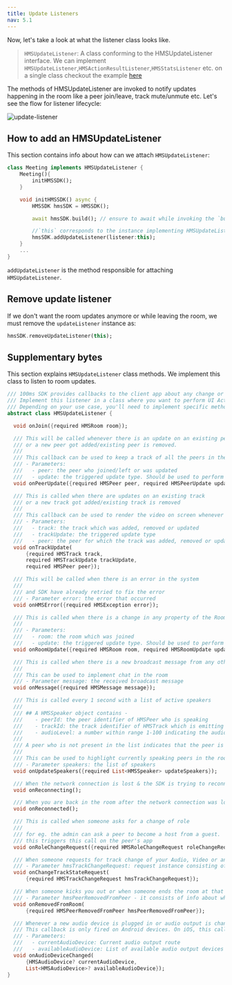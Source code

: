 ```yaml
---
title: Update Listeners
nav: 5.1
---
```


Now, let's take a look at what the listener class looks like.

> `HMSUpdateListener`: A class conforming to the HMSUpdateListener interface.
> We can implement `HMSUpdateListener`,`HMSActionResultListener`,`HMSStatsListener` etc. on a single class
> checkout the example [here](https://github.com/100mslive/100ms-flutter/blob/1537a82a2213c8bbb1b0eb2dcc009c171e89bad1/example/lib/data_store/meeting_store.dart#L33)

The methods of HMSUpdateListener are invoked to notify updates happening in the room like a peer join/leave, track mute/unmute etc.
Let's see the flow for listener lifecycle:

![update-listener](/docs/v2/flutter-update-listener.png)

## How to add an HMSUpdateListener

This section contains info about how can we attach `HMSUpdateListener`:

```dart
class Meeting implements HMSUpdateListener {
    Meeting(){
        initHMSSDK();
    }

    void initHMSSDK() async {
        HMSSDK hmsSDK = HMSSDK();

        await hmsSDK.build(); // ensure to await while invoking the `build` method

        //`this` corresponds to the instance implementing HMSUpdateListener
        hmsSDK.addUpdateListener(listener:this);
    }
    ...
}
```

`addUpdateListener` is the method responsible for attaching `HMSUpdateListener`.

## Remove update listener

If we don't want the room updates anymore or while leaving the room, we must remove the `updateListener` instance as:

```dart
hmsSDK.removeUpdateListener(this);
```

## Supplementary bytes

This section explains `HMSUpdateListener` class methods. We implement this class to listen to room updates.

```dart
/// 100ms SDK provides callbacks to the client app about any change or update happening in the room after a user has joined by implementing HMSUpdateListener.
/// Implement this listener in a class where you want to perform UI Actions, update App State, etc. These updates can be used to render the video on the screen or to display other info regarding the room.
/// Depending on your use case, you'll need to implement specific methods of the Update Listener. The most common ones are onJoin, onPeerUpdate, onTrackUpdate & onHMSError.
abstract class HMSUpdateListener {

  void onJoin({required HMSRoom room});

  /// This will be called whenever there is an update on an existing peer
  /// or a new peer got added/existing peer is removed.
  ///
  /// This callback can be used to keep a track of all the peers in the room
  /// - Parameters:
  ///   - peer: the peer who joined/left or was updated
  ///   - update: the triggered update type. Should be used to perform different UI Actions
  void onPeerUpdate({required HMSPeer peer, required HMSPeerUpdate update});

  /// This is called when there are updates on an existing track
  /// or a new track got added/existing track is removed
  ///
  /// This callback can be used to render the video on screen whenever a track gets added
  /// - Parameters:
  ///   - track: the track which was added, removed or updated
  ///   - trackUpdate: the triggered update type
  ///   - peer: the peer for which the track was added, removed or updated
  void onTrackUpdate(
      {required HMSTrack track,
      required HMSTrackUpdate trackUpdate,
      required HMSPeer peer});

  /// This will be called when there is an error in the system
  ///
  /// and SDK have already retried to fix the error
  /// - Parameter error: the error that occurred
  void onHMSError({required HMSException error});

  /// This is called when there is a change in any property of the Room
  ///
  /// - Parameters:
  ///   - room: the room which was joined
  ///   - update: the triggered update type. Should be used to perform different UI Actions
  void onRoomUpdate({required HMSRoom room, required HMSRoomUpdate update});

  /// This is called when there is a new broadcast message from any other peer in the room
  ///
  /// This can be used to implement chat in the room
  /// - Parameter message: the received broadcast message
  void onMessage({required HMSMessage message});

  /// This is called every 1 second with a list of active speakers
  ///
  /// ## A HMSSpeaker object contains -
  ///    - peerId: the peer identifier of HMSPeer who is speaking
  ///    - trackId: the track identifier of HMSTrack which is emitting audio
  ///    - audioLevel: a number within range 1-100 indicating the audio volume
  ///
  /// A peer who is not present in the list indicates that the peer is not speaking
  ///
  /// This can be used to highlight currently speaking peers in the room
  /// - Parameter speakers: the list of speakers
  void onUpdateSpeakers({required List<HMSSpeaker> updateSpeakers});

  /// When the network connection is lost & the SDK is trying to reconnect to the room
  void onReconnecting();

  /// When you are back in the room after the network connection was lost
  void onReconnected();

  /// This is called when someone asks for a change of role
  ///
  /// for eg. the admin can ask a peer to become a host from a guest.
  /// this triggers this call on the peer's app
  void onRoleChangeRequest({required HMSRoleChangeRequest roleChangeRequest});

  /// When someone requests for track change of your Audio, Video or an Auxiliary track like Screenshare, this event will be triggered
  /// - Parameter hmsTrackChangeRequest: request instance consisting of all the required info about track change
  void onChangeTrackStateRequest(
      {required HMSTrackChangeRequest hmsTrackChangeRequest});

  /// When someone kicks you out or when someone ends the room at that time it is triggered
  /// - Parameter hmsPeerRemovedFromPeer - it consists of info about who removed you and why.
  void onRemovedFromRoom(
      {required HMSPeerRemovedFromPeer hmsPeerRemovedFromPeer});

  /// Whenever a new audio device is plugged in or audio output is changed we get the onAudioDeviceChanged update
  /// This callback is only fired on Android devices. On iOS, this callback will not be triggered.
  /// - Parameters:
  ///   - currentAudioDevice: Current audio output route
  ///   - availableAudioDevice: List of available audio output devices
  void onAudioDeviceChanged(
      {HMSAudioDevice? currentAudioDevice,
      List<HMSAudioDevice>? availableAudioDevice});
}
```
